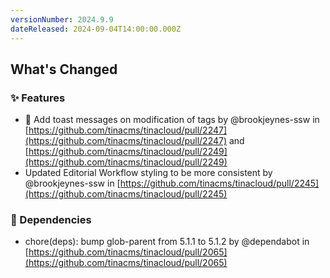 ```yaml
---
versionNumber: 2024.9.9
dateReleased: 2024-09-04T14:00:00.000Z
---
```


## What's Changed

### ✨ Features

* 🍞 Add toast messages on modification of tags by @brookjeynes-ssw in [https://github.com/tinacms/tinacloud/pull/2247](https://github.com/tinacms/tinacloud/pull/2247) and [https://github.com/tinacms/tinacloud/pull/2249](https://github.com/tinacms/tinacloud/pull/2249)
* Updated Editorial Workflow styling to be more consistent by @brookjeynes-ssw in [https://github.com/tinacms/tinacloud/pull/2245](https://github.com/tinacms/tinacloud/pull/2245)

### 👒 Dependencies

* chore(deps): bump glob-parent from 5.1.1 to 5.1.2 by @dependabot in [https://github.com/tinacms/tinacloud/pull/2065](https://github.com/tinacms/tinacloud/pull/2065)
